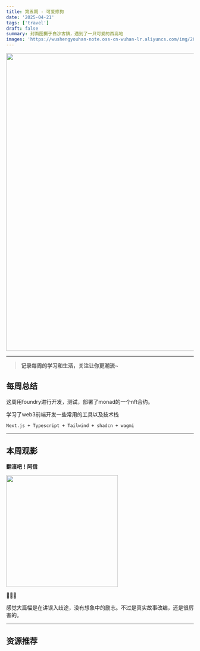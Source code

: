 ```yaml
---
title: 第五期 - 可爱修狗
date: '2025-04-21'
tags: ['travel']
draft: false
summary: 封面图摄于白沙古镇，遇到了一只可爱的西高地
images: 'https://wushengyouhan-note.oss-cn-wuhan-lr.aliyuncs.com/img/20250422105718445.jpg'
---
```


<img src={frontmatter.images} width="800" />

---

> **记录每周的学习和生活，关注让你更潮流~**

## 每周总结

这周用foundry进行开发，测试，部署了monad的一个nft合约。

学习了web3前端开发一些常用的工具以及技术栈

`Next.js + Typescript + Tailwind + shadcn + wagmi`

---

## 本周观影

**翻滚吧！阿信**

<img
  src="https://img1.doubanio.com/view/photo/l/public/p1321534959.webp"
  referrerPolicy="no-referrer"
  width="300"
/>

🌟🌟🌟

感觉大篇幅是在讲误入歧途，没有想象中的励志。不过是真实故事改编，还是很厉害的。

---

## 资源推荐
